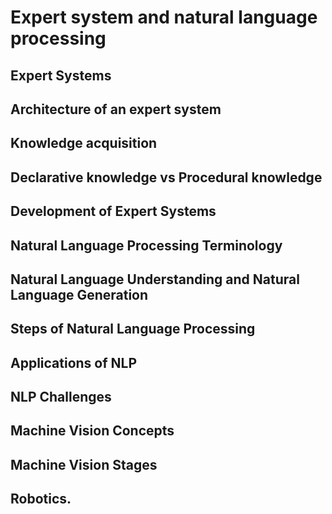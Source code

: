 # Expert system and natural language processing

## Expert Systems

## Architecture of an expert system

## Knowledge acquisition

## Declarative knowledge vs Procedural knowledge

## Development of Expert Systems

## Natural Language Processing Terminology

## Natural Language Understanding and Natural Language Generation

## Steps of Natural Language Processing

## Applications of NLP

## NLP Challenges

## Machine Vision Concepts

## Machine Vision Stages

## Robotics.

